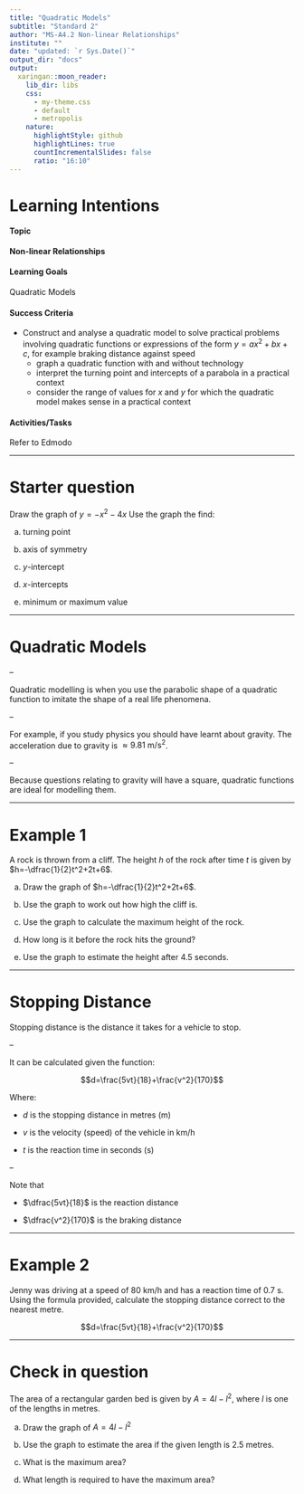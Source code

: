 ```yaml
---
title: "Quadratic Models"
subtitle: "Standard 2"
author: "MS-A4.2 Non-linear Relationships"
institute: ""
date: "updated: `r Sys.Date()`"
output_dir: "docs"
output:
  xaringan::moon_reader:
    lib_dir: libs
    css:
      - my-theme.css
      - default
      - metropolis
    nature:
      highlightStyle: github
      highlightLines: true
      countIncrementalSlides: false
      ratio: "16:10"
---
```

# Learning Intentions

#### Topic
**Non-linear Relationships**

#### Learning Goals
Quadratic Models

#### Success Criteria

* Construct and analyse a quadratic model to solve practical problems involving quadratic functions or expressions of the form $y=ax^2+bx+c$, for example braking distance against speed
  * graph a quadratic function with and without technology
  * interpret the turning point and intercepts of a parabola in a practical context
  * consider the range of values for $x$ and $y$ for which the quadratic model makes sense in a practical context

#### Activities/Tasks
Refer to Edmodo

---

# Starter question

Draw the graph of $y=-x^2-4x$ Use the graph the find:

a) turning point

b) axis of symmetry

c) $y$-intercept

d) $x$-intercepts

e) minimum or maximum value

---


# Quadratic Models

--

Quadratic modelling is when you use the parabolic shape of a quadratic function to imitate the shape of a real life phenomena.

--

For example, if you study physics you should have learnt about gravity. The acceleration due to gravity is $\approx9.81\ \text{m/s}^{2}$.

--

Because questions relating to gravity will have a square, quadratic functions are ideal for modelling them. 

---

# Example 1

A rock is thrown from a cliff. The height $h$ of the rock after time $t$ is given by $h=-\dfrac{1}{2}t^2+2t+6$.

a) Draw the graph of $h=-\dfrac{1}{2}t^2+2t+6$.

b) Use the graph to work out how high the cliff is.

c) Use the graph to calculate the maximum height of the rock.

d) How long is it before the rock hits the ground?

e) Use the graph to estimate the height after 4.5 seconds.

---

# Stopping Distance

Stopping distance is the distance it takes for a vehicle to stop.

--

It can be calculated given the function:

$$d=\frac{5vt}{18}+\frac{v^2}{170}$$

Where:

* $d$ is the stopping distance in metres (m)

* $v$ is the velocity (speed) of the vehicle in km/h

* $t$ is the reaction time in seconds (s)

--

Note that 

* $\dfrac{5vt}{18}$ is the reaction distance

* $\dfrac{v^2}{170}$ is the braking distance 

---

# Example 2

Jenny was driving at a speed of 80 km/h and has a reaction time of 0.7 s. Using the formula provided, calculate the stopping distance correct to the nearest metre.

$$d=\frac{5vt}{18}+\frac{v^2}{170}$$

---

# Check in question

The area of a rectangular garden bed is given by $A=4l-l^2$, where $l$ is one of the lengths in metres.

a) Draw the graph of $A=4l-l^2$

b) Use the graph to estimate the area if the given length is 2.5 metres.

c) What is the maximum area?

d) What length is required to have the maximum area?
